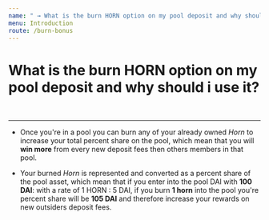 ---
name: " → What is the burn HORN option on my pool deposit and why should i use it?"
menu: Introduction
route: /burn-bonus
---


# What is the burn HORN option on my pool deposit and why should i use it?

<br/>
<hr/>

- Once you're in a pool you can burn any of your already owned <i>Horn</i> to increase your total percent share on the pool, which mean that
  you will <b>win more</b> from every new deposit fees then others members in that pool.

- Your burned <i>Horn</i> is represented and converted as a percent share of the pool asset, which mean that if you enter into the pool DAI with <b>100 DAI</b>:
  with a rate of 1 HORN : 5 DAI, if you burn <b>1 horn</b> into the pool you're percent share will be <b>105 DAI</b> and therefore increase your rewards on
  new outsiders deposit fees.

